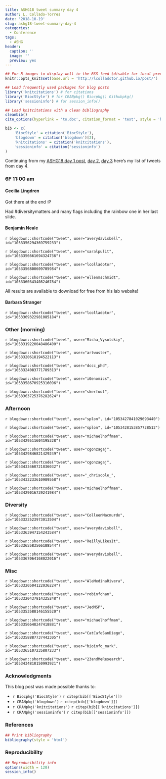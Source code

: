 ```yaml
---
title: ASHG18 tweet summary day 4
author: L. Collado-Torres
date: '2018-10-19'
slug: ashg18-tweet-summary-day-4
categories:
  - Conference
tags:
  - ASHG
header:
  caption: ''
  image: ''
  preview: yes
---
```


```r
## For R images to display well in the RSS feed (disable for local preview)
knitr::opts_knit$set(base.url = 'http://lcolladotor.github.io/post/')

## Load frequently used packages for blog posts
library('knitcitations') # for citations
library('BiocStyle') # for CRANpkg() Biocpkg() Githubpkg()
library('sessioninfo') # for session_info()

## Load knitcitations with a clean bibliography
cleanbib()
cite_options(hyperlink = 'to.doc', citation_format = 'text', style = 'html')

bib <- c(
    'BiocStyle' = citation('BiocStyle'),
    'blogdown' = citation('blogdown')[2],
    'knitcitations' = citation('knitcitations'),
    'sessioninfo' = citation('sessioninfo')
)
```

Continuing from my [ASHG18 day 1 post](http://lcolladotor.github.io/2018/10/16/ashg18-tweet-summary-day-1/#.W8gWEBNKg0o), [day 2](http://lcolladotor.github.io/2018/10/17/ashg18-tweet-summary-day-2/#.W8ggNxNKg0o), [day 3](http://lcolladotor.github.io/2018/10/18/ashg18-tweet-summary-day-3/#.W8mYLxNKg0o) here's my list of tweets from day 4.

### 6F 11:00 am

#### Cecilia Lingdren

Got there at the end :P

Had #diversitymatters and many flags including the rainbow one in her last slide. 

#### Benjamin Neale

`r blogdown::shortcode("tweet", user="averydavisbell", id="1053356294369759233")`

`r blogdown::shortcode("tweet", user="saralpulit", id="1053356661694324736")`

`r blogdown::shortcode("tweet", user="lcolladotor", id="1053356800609705984")`

`r blogdown::shortcode("tweet", user="ellenmschmidt", id="1053360343408246784")`


All results are available to download for free from his lab website!

#### Barbara Stranger

`r blogdown::shortcode("tweet", user="lcolladotor", id="1053369322981085184")`


### Other (morning)


`r blogdown::shortcode("tweet", user="Misha_Vysotskiy", id="1053319220048486400")`

`r blogdown::shortcode("tweet", user="artwuster", id="1053320618194522113")`

`r blogdown::shortcode("tweet", user="dccc_phd", id="1053324083771789313")`

`r blogdown::shortcode("tweet", user="iGenomics", id="1053358670925316096")`

`r blogdown::shortcode("tweet", user="skerfoot", id="1053363725376282624")`

### Afternoon


`r blogdown::shortcode("tweet", user="splon", id="1053427841029693440")`

`r blogdown::shortcode("tweet", user="splon", id="1053428153857728512")`

`r blogdown::shortcode("tweet", user="michaelhoffman", id="1053429511604195328")`

`r blogdown::shortcode("tweet", user="cgonzagaj", id="1053429846821429249")`

`r blogdown::shortcode("tweet", user="cgonzagaj", id="1053433460721836032")`

`r blogdown::shortcode("tweet", user="_chriscole_", id="1053432233610989568")`

`r blogdown::shortcode("tweet", user="michaelhoffman", id="1053429016739241984")`


### Diversity


`r blogdown::shortcode("tweet", user="ColleenMacmurdo", id="1053322523973013504")`

`r blogdown::shortcode("tweet", user="averydavisbell", id="1053363947154243584")`

`r blogdown::shortcode("tweet", user="ReillyLikesIt", id="1053365583566188544")`

`r blogdown::shortcode("tweet", user="averydavisbell", id="1053367064168022016")`

### Misc


`r blogdown::shortcode("tweet", user="AleMedinaRivera", id="1053320504122036224")`

`r blogdown::shortcode("tweet", user="robinfchan", id="1053320437814325248")`

`r blogdown::shortcode("tweet", user="JedMSP", id="1053353588146155520")`

`r blogdown::shortcode("tweet", user="michaelhoffman", id="1053356648247418881")`

`r blogdown::shortcode("tweet", user="CatCafeSanDiego", id="1053358887737442305")`

`r blogdown::shortcode("tweet", user="bioinfo_mark", id="1053365107235807233")`

`r blogdown::shortcode("tweet", user="23andMeResearch", id="1053434810150993921")`


### Acknowledgments


This blog post was made possible thanks to:

* `r Biocpkg('BiocStyle')` `r citep(bib[['BiocStyle']])`
* `r CRANpkg('blogdown')` `r citep(bib[['blogdown']])`
* `r CRANpkg('knitcitations')` `r citep(bib[['knitcitations']])`
* `r CRANpkg('sessioninfo')` `r citep(bib[['sessioninfo']])`

### References

```r
## Print bibliography
bibliography(style = 'html')
```

### Reproducibility

```r
## Reproducibility info
options(width = 120)
session_info()
```
